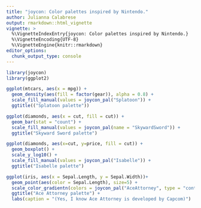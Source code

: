 ```yaml
---
title: "joycon: Color palettes inspired by Nintendo."
author: Julianna Calabrese
output: rmarkdown::html_vignette
vignette: >
  %\VignetteIndexEntry{joycon: Color palettes inspired by Nintendo.}
  %\VignetteEncoding{UTF-8}
  %\VignetteEngine{knitr::rmarkdown}
editor_options: 
  chunk_output_type: console
---
```


```r
library(joycon)
library(ggplot2)
```

```r
ggplot(mtcars, aes(x = mpg)) +
  geom_density(aes(fill = factor(gear)), alpha = 0.8) +
  scale_fill_manual(values = joycon_pal("Splatoon")) +
  ggtitle(("Splatoon palette"))
```

```r
ggplot(diamonds, aes(x = cut, fill = cut)) + 
  geom_bar(stat = "count") +
  scale_fill_manual(values = joycon_pal(name = "SkywardSword")) +
  ggtitle("Skyward Sword palette")
```

```r
ggplot(diamonds, aes(x=cut, y=price, fill = cut)) + 
  geom_boxplot() + 
  scale_y_log10() + 
  scale_fill_manual(values = joycon_pal("Isabelle")) +
  ggtitle("Isabelle palette")
```

```r
ggplot(iris, aes(x = Sepal.Length, y = Sepal.Width))+
  geom_point(aes(color = Sepal.Length), size=5) + 
  scale_color_gradientn(colors = joycon_pal("AceAttorney", type = "continuous")) +
  ggtitle("Ace Attorney palette") +
  labs(caption = "(Yes, I know Ace Attorney is developed by Capcom)")
```
